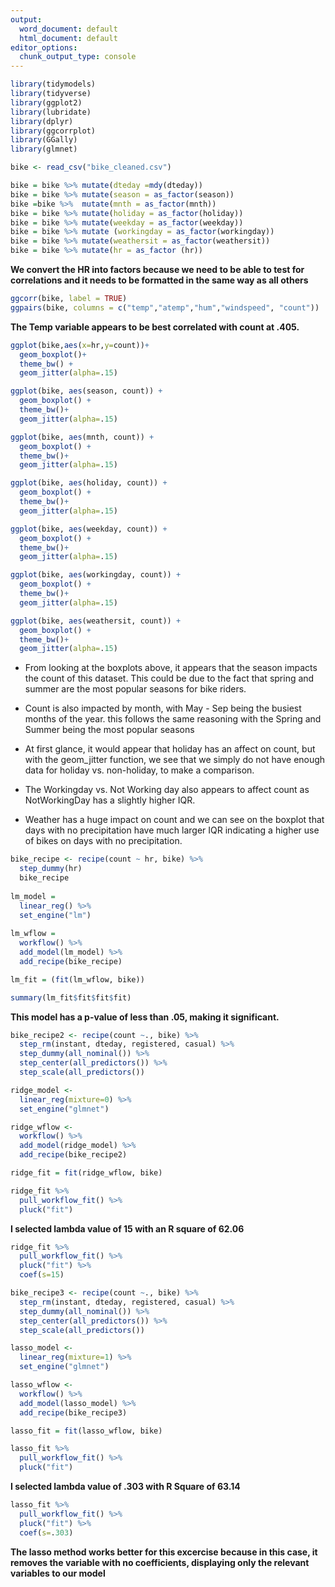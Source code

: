 ---
output:
  word_document: default
  html_document: default
editor_options:
  chunk_output_type: console
---
```{r}
library(tidymodels)
library(tidyverse)
library(ggplot2)
library(lubridate)
library(dplyr)
library(ggcorrplot)
library(GGally)
library(glmnet)
```

```{r}
bike <- read_csv("bike_cleaned.csv")

```

```{r}
bike = bike %>% mutate(dteday =mdy(dteday))
bike = bike %>% mutate(season = as_factor(season))
bike =bike %>%  mutate(mnth = as_factor(mnth)) 
bike = bike %>% mutate(holiday = as_factor(holiday))
bike = bike %>% mutate(weekday = as_factor(weekday))
bike = bike %>% mutate (workingday = as_factor(workingday))
bike = bike %>% mutate(weathersit = as_factor(weathersit))
bike = bike %>% mutate(hr = as_factor (hr))

```
**We convert the HR into factors because we need to be able to test for correlations and it needs to be formatted in the same way as all others**

```{r}
ggcorr(bike, label = TRUE)
ggpairs(bike, columns = c("temp","atemp","hum","windspeed", "count"))
```
**The Temp variable appears to be best correlated with count at .405.** 


```{r}
ggplot(bike,aes(x=hr,y=count))+
  geom_boxplot()+ 
  theme_bw() +
  geom_jitter(alpha=.15)

ggplot(bike, aes(season, count)) +
  geom_boxplot() +
  theme_bw()+
  geom_jitter(alpha=.15)

ggplot(bike, aes(mnth, count)) +
  geom_boxplot() +
  theme_bw()+
  geom_jitter(alpha=.15)

ggplot(bike, aes(holiday, count)) +
  geom_boxplot() +
  theme_bw()+
  geom_jitter(alpha=.15)

ggplot(bike, aes(weekday, count)) +
  geom_boxplot() +
  theme_bw()+
  geom_jitter(alpha=.15)

ggplot(bike, aes(workingday, count)) +
  geom_boxplot() +
  theme_bw()+
  geom_jitter(alpha=.15)

ggplot(bike, aes(weathersit, count)) +
  geom_boxplot() +
  theme_bw()+
  geom_jitter(alpha=.15)
```

* From looking at the boxplots above, it appears that the season impacts the count of this dataset. This could be due to the fact that spring and summer are the most popular seasons for bike riders. 

* Count is also impacted by month, with May - Sep being the busiest months of the year. this follows the same reasoning with the Spring and Summer being the most popular seasons

* At first glance, it would appear that holiday has an affect on count, but with the geom_jitter function, we see that we simply do not have enough data for holiday vs. non-holiday, to make a comparison. 

* The Workingday vs. Not Working day also appears to affect count as NotWorkingDay has a slightly higher IQR.

* Weather has a huge impact on count and we can see on the boxplot that days with no precipitation have much larger IQR indicating a higher use of bikes on days with no precipitation. 

 
```{r}
bike_recipe <- recipe(count ~ hr, bike) %>%
  step_dummy(hr)
  bike_recipe
  
lm_model =
  linear_reg() %>%
  set_engine("lm")
  
lm_wflow =
  workflow() %>%
  add_model(lm_model) %>%
  add_recipe(bike_recipe)

lm_fit = (fit(lm_wflow, bike))
```

```{r}
summary(lm_fit$fit$fit$fit)
```

**This model has a p-value of less than .05, making it significant.**

```{r}
bike_recipe2 <- recipe(count ~., bike) %>%
  step_rm(instant, dteday, registered, casual) %>%
  step_dummy(all_nominal()) %>%
  step_center(all_predictors()) %>%
  step_scale(all_predictors())

ridge_model <- 
  linear_reg(mixture=0) %>%
  set_engine("glmnet")

ridge_wflow <-
  workflow() %>%
  add_model(ridge_model) %>%
  add_recipe(bike_recipe2)

ridge_fit = fit(ridge_wflow, bike)

```

```{r}
ridge_fit %>%
  pull_workflow_fit() %>%
  pluck("fit")
```

**I selected lambda value of 15 with an R square of 62.06**
```{r}
ridge_fit %>%
  pull_workflow_fit() %>%
  pluck("fit") %>%
  coef(s=15)

```


```{r}
bike_recipe3 <- recipe(count ~., bike) %>%
  step_rm(instant, dteday, registered, casual) %>%
  step_dummy(all_nominal()) %>%
  step_center(all_predictors()) %>%
  step_scale(all_predictors())

lasso_model <- 
  linear_reg(mixture=1) %>%
  set_engine("glmnet")

lasso_wflow <-
  workflow() %>%
  add_model(lasso_model) %>%
  add_recipe(bike_recipe3)

lasso_fit = fit(lasso_wflow, bike)
```

```{r}
lasso_fit %>%
  pull_workflow_fit() %>%
  pluck("fit")
```

**I selected lambda value of .303 with R Square of 63.14**

```{r}
lasso_fit %>%
  pull_workflow_fit() %>%
  pluck("fit") %>%
  coef(s=.303)
```

**The lasso method works better for this excercise because in this case, it removes the variable with no coefficients, displaying only the relevant variables to our model**